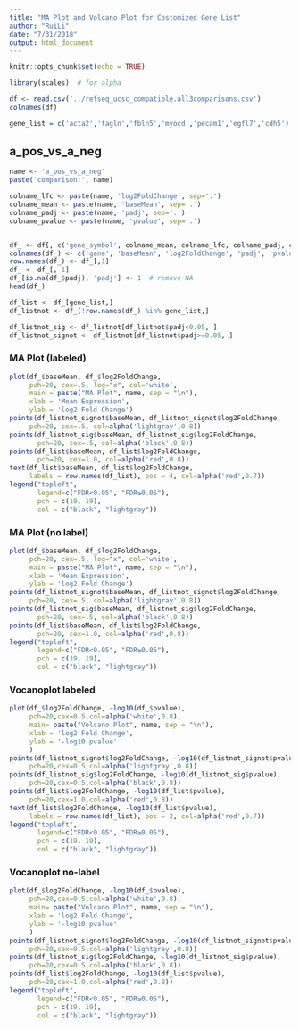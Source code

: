 ```yaml
---
title: "MA Plot and Volcano Plot for Costomized Gene List"
author: "RuiLi"
date: "7/31/2018"
output: html_document
---
```


```r
knitr::opts_chunk$set(echo = TRUE)

library(scales)  # for alpha
```

```r
df <- read.csv('../refseq_ucsc_compatible.all3comparisons.csv')
colnames(df)

gene_list = c('acta2','tagln','fbln5','myocd','pecam1','egfl7','cdh5')
```

## a_pos_vs_a_neg
```r
name <- 'a_pos_vs_a_neg'
paste('comparison:', name)

colname_lfc <- paste(name, 'log2FoldChange', sep='.')
colname_mean <- paste(name, 'baseMean', sep='.')
colname_padj <- paste(name, 'padj', sep='.')
colname_pvalue <- paste(name, 'pvalue', sep='.')


df_ <- df[, c('gene_symbol', colname_mean, colname_lfc, colname_padj, colname_pvalue)]
colnames(df_) <- c('gene', 'baseMean', 'log2FoldChange', 'padj', 'pvalue')
row.names(df_) <- df_[,1]
df_ <- df_[,-1]
df_[is.na(df_$padj), 'padj'] <- 1  # remove NA
head(df_)

df_list <- df_[gene_list,]
df_listnot <- df_[!row.names(df_) %in% gene_list,]

df_listnot_sig <- df_listnot[df_listnot$padj<0.05, ]
df_listnot_signot <- df_listnot[df_listnot$padj>=0.05, ]

```
### MA Plot (labeled)
```r
plot(df_$baseMean, df_$log2FoldChange,
     pch=20, cex=.5, log="x", col='white', 
     main = paste("MA Plot", name, sep = "\n"),
     xlab = 'Mean Expression',
     ylab = 'log2 Fold Change')
points(df_listnot_signot$baseMean, df_listnot_signot$log2FoldChange,
     pch=20, cex=.5, col=alpha('lightgray',0.8))
points(df_listnot_sig$baseMean, df_listnot_sig$log2FoldChange,
       pch=20, cex=.5, col=alpha('black',0.8))
points(df_list$baseMean, df_list$log2FoldChange,
       pch=20, cex=1.0, col=alpha('red',0.8))
text(df_list$baseMean, df_list$log2FoldChange,
     labels = row.names(df_list), pos = 4, col=alpha('red',0.7))
legend("topleft",
       legend=c("FDR<0.05", "FDR≥0.05"),
       pch = c(19, 19),
       col = c("black", "lightgray"))
```

### MA Plot (no label)
```r
plot(df_$baseMean, df_$log2FoldChange,
     pch=20, cex=.5, log="x", col='white', 
     main = paste("MA Plot", name, sep = "\n"),
     xlab = 'Mean Expression',
     ylab = 'log2 Fold Change')
points(df_listnot_signot$baseMean, df_listnot_signot$log2FoldChange,
     pch=20, cex=.5, col=alpha('lightgray',0.8))
points(df_listnot_sig$baseMean, df_listnot_sig$log2FoldChange,
       pch=20, cex=.5, col=alpha('black',0.8))
points(df_list$baseMean, df_list$log2FoldChange,
       pch=20, cex=1.0, col=alpha('red',0.8))
legend("topleft",
       legend=c("FDR<0.05", "FDR≥0.05"),
       pch = c(19, 19),
       col = c("black", "lightgray"))
```

### Vocanoplot labeled
```r
plot(df_$log2FoldChange, -log10(df_$pvalue), 
     pch=20,cex=0.5,col=alpha('white',0.8),
     main= paste("Volcano Plot", name, sep = "\n"),
     xlab = 'log2 Fold Change',
     ylab = '-log10 pvalue'
     )
points(df_listnot_signot$log2FoldChange, -log10(df_listnot_signot$pvalue), 
     pch=20,cex=0.5,col=alpha('lightgray',0.8))
points(df_listnot_sig$log2FoldChange, -log10(df_listnot_sig$pvalue), 
     pch=20,cex=0.5,col=alpha('black',0.8))
points(df_list$log2FoldChange, -log10(df_list$pvalue), 
     pch=20,cex=1.0,col=alpha('red',0.8))
text(df_list$log2FoldChange, -log10(df_list$pvalue),
     labels = row.names(df_list), pos = 2, col=alpha('red',0.7))
legend("topleft",
       legend=c("FDR<0.05", "FDR≥0.05"),
       pch = c(19, 19),
       col = c("black", "lightgray"))
```

### Vocanoplot no-label
```r
plot(df_$log2FoldChange, -log10(df_$pvalue), 
     pch=20,cex=0.5,col=alpha('white',0.8),
     main= paste("Volcano Plot", name, sep = "\n"),
     xlab = 'log2 Fold Change',
     ylab = '-log10 pvalue'
     )
points(df_listnot_signot$log2FoldChange, -log10(df_listnot_signot$pvalue), 
     pch=20,cex=0.5,col=alpha('lightgray',0.8))
points(df_listnot_sig$log2FoldChange, -log10(df_listnot_sig$pvalue), 
     pch=20,cex=0.5,col=alpha('black',0.8))
points(df_list$log2FoldChange, -log10(df_list$pvalue), 
     pch=20,cex=1.0,col=alpha('red',0.8))
legend("topleft",
       legend=c("FDR<0.05", "FDR≥0.05"),
       pch = c(19, 19),
       col = c("black", "lightgray"))
```

